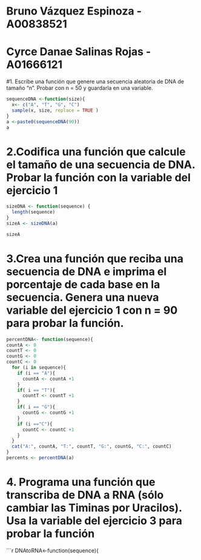 # Bruno Vázquez Espinoza - A00838521
# Cyrce Danae Salinas Rojas - A01666121
#1. Escribe una función que genere una secuencia aleatoria de DNA de tamaño “n”. Probar con n = 50 y guardarla en una variable.
```r
sequenceDNA <-function(size){
  x<- c("A", "T", "G", "C")
  sample(x, size, replace = TRUE )
}
a <-paste0(sequenceDNA(90))
a
```

# 2.Codifica una función que calcule el tamaño de una secuencia de DNA. Probar la función con la variable del ejercicio 1

```r
sizeDNA <- function(sequence) {
  length(sequence)
}
sizeA <- sizeDNA(a) 

sizeA
```

# 3.Crea una función que reciba una secuencia de DNA e imprima el porcentaje de cada base en la secuencia. Genera una nueva variable del ejercicio 1 con n = 90 para probar la función.

```r
percentDNA<- function(sequence){
countA <- 0
countT <- 0
countG <- 0
countC <- 0
  for (i in sequence){ 
    if (i == "A"){
      countA <- countA +1
    }
    if( i == "T"){
      countT <- countT +1
    }
    if( i == "G"){
      countG <- countG +1
    }
    if (i =="C"){
      countC <- countC +1
    }
  }
  cat("A:", countA, "T:", countT, "G:", countG, "C:", countC)
}
percents <- percentDNA(a)
```

# 4. Programa una función que transcriba de DNA a RNA (sólo cambiar las Timinas por Uracilos). Usa la variable del ejercicio 3 para probar la función

```r
DNAtoRNA<-function(sequence){
  
